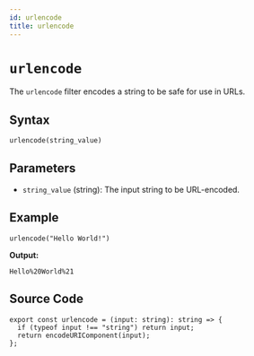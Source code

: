 ```yaml
---
id: urlencode
title: urlencode
---
```


# `urlencode`

The `urlencode` filter encodes a string to be safe for use in URLs.

## Syntax

```template
urlencode(string_value)
```

## Parameters

- `string_value` (string): The input string to be URL-encoded.

## Example

```template
urlencode("Hello World!")
```

**Output:**

```
Hello%20World%21
```

## Source Code

```tsx
export const urlencode = (input: string): string => {
  if (typeof input !== "string") return input;
  return encodeURIComponent(input);
};
```
